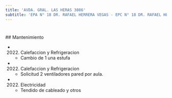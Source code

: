 ```yaml
---
title: 'AVDA. GRAL. LAS HERAS 3086'
subtitle: 'EPA N° 18 DR. RAFAEL HERRERA VEGAS - EPC N° 18 DR. RAFAEL HERRERA VEGAS - JIN C (EPCJS 18/01°) (SEDE) - ESEA EN DANZA MASTRAZZI CURSO VOCACIONAL DE DANZA Y EXPRESIÓN CORPORAL JUVENIL N° 03 - ESEA EN DANZA MASTRAZZI CURSO VOCACIONAL DE DANZA Y EXPRESIÓN CORPORAL INFANTIL N° 01'
---
```


#


 ## Mantenimiento

*  (2022) Calefaccion y Refrigeracion 
    + Cambio de 1 una estufa

*  (2022) Calefaccion y Refrigeracion 
    + Solicitud 2 ventiladores pared por aula.

*  (2022) Electricidad 
    + Tendido de cableado y otros



